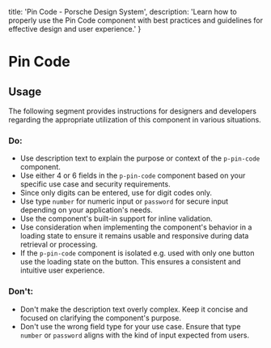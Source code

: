 
  title: 'Pin Code - Porsche Design System',
  description: 'Learn how to properly use the Pin Code component with best practices and guidelines for effective design and user experience.'
}

# Pin Code <ComponentStatus tagName="p-pin-code"></ComponentStatus>

<TableOfContents headings={[]} />

## Usage

The following segment provides instructions for designers and developers regarding the appropriate utilization of this
component in various situations.

### Do:

- Use description text to explain the purpose or context of the `p-pin-code` component.
- Use either 4 or 6 fields in the `p-pin-code` component based on your specific use case and security requirements.
- Since only digits can be entered, use for digit codes only.
- Use type `number` for numeric input or `password` for secure input depending on your application's needs.
- Use the component's built-in support for inline validation.
- Use consideration when implementing the component's behavior in a loading state to ensure it remains usable and
responsive during data retrieval or processing.
- If the `p-pin-code` component is isolated e.g. used with only one button use the loading state on the button. This
ensures a consistent and intuitive user experience.

### Don't:

- Don't make the description text overly complex. Keep it concise and focused on clarifying the component's purpose.
- Don't use the wrong field type for your use case. Ensure that type `number` or `password` aligns with the kind of
input expected from users.
